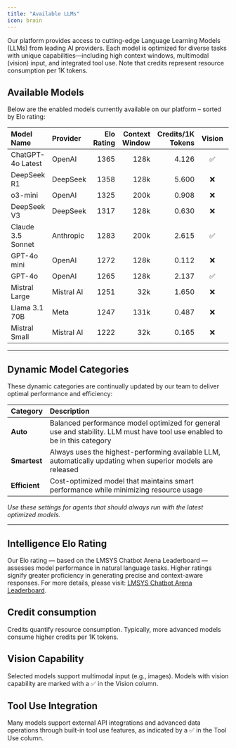 ```yaml
---
title: "Available LLMs"
icon: brain
---
```


Our platform provides access to cutting-edge Language Learning Models (LLMs) from leading AI providers. Each model is optimized for diverse tasks with unique capabilities—including high context windows, multimodal (vision) input, and integrated tool use. Note that credits represent resource consumption per 1K tokens.

## Available Models

Below are the enabled models currently available on our platform – sorted by Elo rating:

| Model Name        | Provider   | Elo Rating | Context Window | Credits/1K Tokens | Vision | Tool Use |
| :---------------- | :--------- | ---------: | -------------: | ----------------: | :----: | :------: |
| ChatGPT-4o Latest | OpenAI     |       1365 |           128k |             4.126 |   ✅   |    ❌    |
| DeepSeek R1       | DeepSeek   |       1358 |           128k |             5.600 |   ❌   |    ❌    |
| o3-mini           | OpenAI     |       1325 |           200k |             0.908 |   ❌   |    ✅    |
| DeepSeek V3       | DeepSeek   |       1317 |           128k |             0.630 |   ❌   |    ❌    |
| Claude 3.5 Sonnet | Anthropic  |       1283 |           200k |             2.615 |   ✅   |    ✅    |
| GPT-4o mini       | OpenAI     |       1272 |           128k |             0.112 |   ❌   |    ✅    |
| GPT-4o            | OpenAI     |       1265 |           128k |             2.137 |   ✅   |    ✅    |
| Mistral Large     | Mistral AI |       1251 |            32k |             1.650 |   ❌   |    ✅    |
| Llama 3.1 70B     | Meta       |       1247 |           131k |             0.487 |   ❌   |    ❌    |
| Mistral Small     | Mistral AI |       1222 |            32k |             0.165 |   ❌   |    ✅    |

---

## Dynamic Model Categories

These dynamic categories are continually updated by our team to deliver optimal performance and efficiency:

| Category      | Description                                                                                                               |
| :------------ | :------------------------------------------------------------------------------------------------------------------------ |
| **Auto**      | Balanced performance model optimized for general use and stability. LLM must have tool use enabled to be in this category |
| **Smartest**  | Always uses the highest-performing available LLM, automatically updating when superior models are released                |
| **Efficient** | Cost-optimized model that maintains smart performance while minimizing resource usage                                     |

_Use these settings for agents that should always run with the latest optimized models._

---

## Intelligence Elo Rating

Our Elo rating — based on the LMSYS Chatbot Arena Leaderboard — assesses model performance in natural language tasks. Higher ratings signify greater proficiency in generating precise and context-aware responses. For more details, please visit: [LMSYS Chatbot Arena Leaderboard](https://chat.lmsys.org/?leaderboard).

## Credit consumption

Credits quantify resource consumption. Typically, more advanced models consume higher credits per 1K tokens.

## Vision Capability

Selected models support multimodal input (e.g., images). Models with vision capability are marked with a ✅ in the Vision column.

## Tool Use Integration

Many models support external API integrations and advanced data operations through built-in tool use features, as indicated by a ✅ in the Tool Use column.

